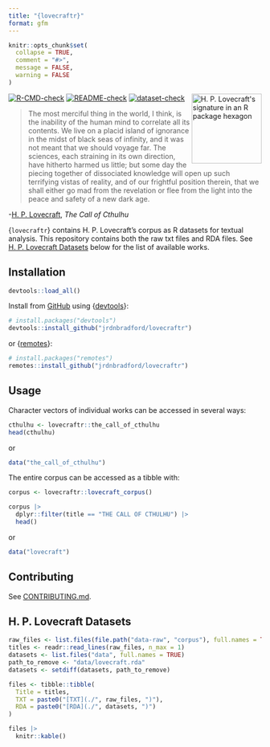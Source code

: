 ```yaml
---
title: "{lovecraftr}"
format: gfm
---
```


<!-- README.md is rendered from README.qmd. Edit README.qmd and render to update README.md -->

```R
knitr::opts_chunk$set(
  collapse = TRUE,
  comment = "#>",
  message = FALSE,
  warning = FALSE
)
```

<img src="man/figures/logo.png" align="right" height="139" alt="H. P. Lovecraft's signature in an R package hexagon"/>

[![R-CMD-check](https://github.com/jrdnbradford/lovecraftr/actions/workflows/R-CMD-check.yaml/badge.svg)](https://github.com/jrdnbradford/lovecraftr/actions/workflows/R-CMD-check.yaml)
[![README-check](https://github.com/jrdnbradford/lovecraftr/actions/workflows/README-check.yaml/badge.svg)](https://github.com/jrdnbradford/lovecraftr/actions/workflows/README-check.yaml)
[![dataset-check](https://github.com/jrdnbradford/lovecraftr/actions/workflows/dataset-check.yaml/badge.svg)](https://github.com/jrdnbradford/lovecraftr/actions/workflows/dataset-check.yaml)

> The most merciful thing in the world, I think, is the inability of the human mind to correlate all its contents. We live on a placid island of ignorance in the midst of black seas of infinity, and it was not meant that we should voyage far. The sciences, each straining in its own direction, have hitherto harmed us little; but some day the piecing together of dissociated knowledge will open up such terrifying vistas of reality, and of our frightful position therein, that we shall either go mad from the revelation or flee from the light into the peace and safety of a new dark age.

-[H. P. Lovecraft](https://en.wikipedia.org/wiki/H._P._Lovecraft), *The Call of Cthulhu*

{`lovecraftr`} contains H. P. Lovecraft's corpus as R datasets for textual analysis. This repository contains both the raw txt files and RDA files. See [H. P. Lovecraft Datasets](#h-p-lovecraft-datasets) below for the list of available works.

## Installation

```R
devtools::load_all()
```
Install from [GitHub](https://github.com/jrdnbradford/lovecraftr/) using {[devtools](https://devtools.r-lib.org/)}:
```R
# install.packages("devtools")
devtools::install_github("jrdnbradford/lovecraftr")
```
or {[remotes](https://remotes.r-lib.org//)}:
```R
# install.packages("remotes")
remotes::install_github("jrdnbradford/lovecraftr")
```

## Usage

Character vectors of individual works can be accessed in several ways:
```R
cthulhu <- lovecraftr::the_call_of_cthulhu
head(cthulhu)
```
or
```R
data("the_call_of_cthulhu")
```

The entire corpus can be accessed as a tibble with:
```R
corpus <- lovecraftr::lovecraft_corpus()

corpus |>
  dplyr::filter(title == "THE CALL OF CTHULHU") |>
  head()
```
or
```R
data("lovecraft")
```

## Contributing

See [CONTRIBUTING.md](/.github/CONTRIBUTING.md).

## H. P. Lovecraft Datasets

```R
raw_files <- list.files(file.path("data-raw", "corpus"), full.names = TRUE)
titles <- readr::read_lines(raw_files, n_max = 1)
datasets <- list.files("data", full.names = TRUE)
path_to_remove <- "data/lovecraft.rda"
datasets <- setdiff(datasets, path_to_remove)

files <- tibble::tibble(
  Title = titles,
  TXT = paste0("[TXT](./", raw_files, ")"),
  RDA = paste0("[RDA](./", datasets, ")")
)
```

```R
files |>
  knitr::kable()
```

